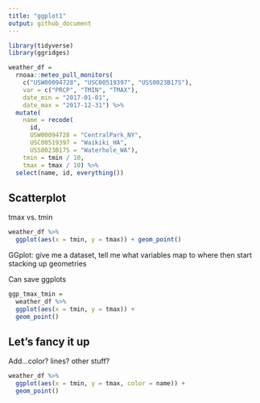 ```yaml
---
title: "ggplot1"
output: github_document
---
```

```r
library(tidyverse)
library(ggridges)
```

```r
weather_df = 
  rnoaa::meteo_pull_monitors(
    c("USW00094728", "USC00519397", "USS0023B17S"),
    var = c("PRCP", "TMIN", "TMAX"), 
    date_min = "2017-01-01",
    date_max = "2017-12-31") %>%
  mutate(
    name = recode(
      id, 
      USW00094728 = "CentralPark_NY", 
      USC00519397 = "Waikiki_HA",
      USS0023B17S = "Waterhole_WA"),
    tmin = tmin / 10,
    tmax = tmax / 10) %>%
  select(name, id, everything())
```

## Scatterplot

tmax vs. tmin

```r
weather_df %>%
  ggplot(aes(x = tmin, y = tmax)) + geom_point()
```

GGplot: give me a dataset, tell me what variables map to where then start stacking up geometries

Can save ggplots
```r
ggp_tmax_tmin =
  weather_df %>%
  ggplot(aes(x = tmin, y = tmax)) + 
  geom_point()
```

## Let's fancy it up

Add...color? lines? other stuff?

```r
weather_df %>%
  ggplot(aes(x = tmin, y = tmax, color = name)) + 
  geom_point()
```

